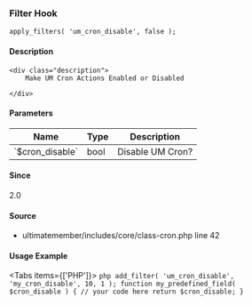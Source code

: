 
### Filter Hook    
    
```
apply_filters( 'um_cron_disable', false );
```

#### Description
    <div class="description">
        Make UM Cron Actions Enabled or Disabled
 
    </div>

#### Parameters
            
<table className="table-auto mt-2 border dark:border-gray-500 p-5 text-sm text-left">
<thead>
<tr>
<th  className="px-3">Name</th>
<th  className="px-3">Type</th>
<th  className="px-3">Description</th>
</tr>
</thead>
<tbody>
               <tr >
               <td className="px-3 py-2">`$cron_disable`</td>
               <td className="px-3 py-2">bool</td>
               <td className="px-3 py-2 text-sm">Disable UM Cron?</td>
               </tr>
</tbody>
</table>

#### Since
<div class="description">
2.0
</div>

#### Source
  - <Link href="/developer/files/includes-core-class-cron#source-view.42">ultimatemember/includes/core/class-cron.php</Link> <Link href="/developer/files/includes-core-class-cron#source-view.42">line 42</Link>



#### Usage Example

<Tabs items={['PHP']}>
    <Tab>
    ```php
    add_filter( 'um_cron_disable', 'my_cron_disable', 10, 1 );
 function my_predefined_field( $cron_disable ) {
     // your code here
     return $cron_disable;
 }
    ```
    </Tab>
</Tabs>